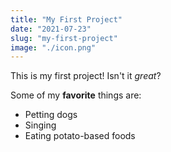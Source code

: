 ```yaml
---
title: "My First Project"
date: "2021-07-23"
slug: "my-first-project"
image: "./icon.png"
---
```


This is my first project! Isn't it *great*?

Some of my **favorite** things are:

* Petting dogs
* Singing
* Eating potato-based foods